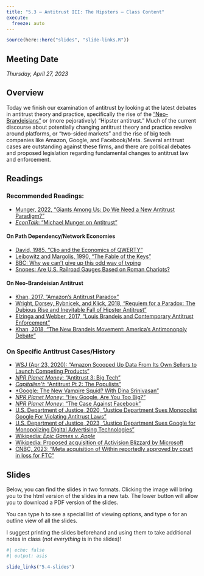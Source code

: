 ```yaml
---
title: "5.3 — Antitrust III: The Hipsters — Class Content"
execute:
  freeze: auto
---
```


```r
source(here::here("slides", "slide-links.R"))
```

::: {.callout-note appearance=minimal}
# Meeting Date
*Thursday, April 27, 2023*
:::

## <i class="fas fa-info-circle fa-lg"></i> Overview

Today we finish our examination of antitrust by looking at the latest debates in antitrust theory and practice, specifically the rise of the [“Neo-Brandeisians”](https://en.wikipedia.org/wiki/New_Brandeis_movement) or (more pejoratively) “Hipster antitrust.” Much of the current discourse about potentially changing antitrust theory and practice revolve around platforms, or “two-sided markets” and the rise of big tech companies like Amazon, Google, and Facebook/Meta. Several antitrust cases are outstanding against these firms, and there are political debates and proposed legislation regarding fundamental changes to antitrust law and enforcement.

## <i class="fas fa-book-reader fa-lg"></i> Readings

### Recommended Readings:

- [<i class="fas fa-file-pdf"></i> Munger, 2022, "Giants Among Us: Do We Need a New Antitrust Paradigm?"](/files/readings/Munger-2022.pdf)
- [<i class="fas fa-podcast"></i> *EconTalk*: "Michael Munger on Antitrust"](https://www.econtalk.org/michael-munger-on-antitrust/)

#### On Path Dependency/Network Economies

- [<i class="fas fa-file-pdf"></i> David, 1985, "Clio and the Economics of QWERTY"](/files/readings/David-1985.pdf)
- [<i class="fas fa-file-pdf"></i> Leibowitz and Margolis, 1990, "The Fable of the Keys"](/files/readings/Leibowitz-Margolis-1990.pdf)
- [<i class="fas fa-external-link-square-alt"></i> BBC: Why we can’t give up this odd way of typing](https://www.bbc.com/worklife/article/20180521-why-we-cant-give-up-this-odd-way-of-typing)
- [<i class="fas fa-external-link-square-alt"></i> Snopes: Are U.S. Railroad Gauges Based on Roman Chariots?](https://www.snopes.com/fact-check/railroad-gauge-chariots/)

#### On Neo-Brandeisian Antitrust

- [<i class="fas fa-file-pdf"></i> Khan, 2017, "Amazon's Antitrust Paradox"](/files/readings/Khan-2017.pdf)
- [<i class="fas fa-file-pdf"></i> Wright, Dorsey, Rybnicek, and Klick, 2018, "Requiem for a Paradox: The Dubious Rise and Inevitable Fall of Hipster Antitrust"](https://papers.ssrn.com/sol3/papers.cfm?abstract_id=3249524)
- [<i class="fas fa-file-pdf"></i> Elzinga and Webber, 2017, “Louis Brandeis and Contemporary Antitrust Enforcement”](https://digitalcommons.tourolaw.edu/cgi/viewcontent.cgi?article=2808&context=lawreview)
- [<i class="fas fa-file-pdf"></i> Khan, 2018, “The New Brandeis Movement: America’s Antimonopoly Debate”](https://academic.oup.com/jeclap/article/9/3/131/4915966)

### On Specific Antitrust Cases/History
- [<i class="fas fa-external-link-square-alt"></i> WSJ (Apr 23, 2020): "Amazon Scooped Up Data From Its Own Sellers to Launch Competing Products"](https://www.wsj.com/articles/amazon-scooped-up-data-from-its-own-sellers-to-launch-competing-products-11587650015)
- [<i class="fas fa-podcast"></i> *NPR Planet Money*: "Antitrust 3: Big Tech"](https://www.npr.org/sections/money/2019/02/22/697170790/antitrust-3-big-tech)
- [<i class="fas fa-podcast"></i> *Capitalisn't*: "Antitrust Pt 2: The Populists"](https://www.capitalisnt.com/episodes/bd103ef4)
- [<i class="fas fa-podcast"></i> *Google: The New Vampire Squid? With Dina Srinivasan"](https://www.capitalisnt.com/episodes/should-we-breakup-google-with-dina-srinivasan)
- [<i class="fas fa-podcast"></i> *NPR Planet Money*: "Hey Google, Are You Too Big?"](https://www.npr.org/2020/10/21/926168583/hey-google-are-you-too-big)
- [<i class="fas fa-podcast"></i> *NPR Planet Money*: "The Case Against Facebook"](https://www.npr.org/2020/12/16/947160910/the-case-against-facebook)
- [U.S. Department of Justice, 2020, "Justice Department Sues Monopolist Google For Violating Antitrust Laws"](https://www.justice.gov/opa/pr/justice-department-sues-monopolist-google-violating-antitrust-laws)
- [U.S. Department of Justice, 2023, "Justice Department Sues Google for Monopolizing Digital Advertising Technologies"](https://www.justice.gov/opa/pr/justice-department-sues-google-monopolizing-digital-advertising-technologies)
- [Wikipedia: *Epic Games v. Apple*](https://en.wikipedia.org/wiki/Epic_Games_v._Apple)
- [Wikipedia: Proposed acquisition of Activision Blizzard by Microsoft](https://en.wikipedia.org/wiki/Proposed_acquisition_of_Activision_Blizzard_by_Microsoft)
- [CNBC, 2023: "Meta acquisition of Within reportedly approved by court in loss for FTC"](https://www.cnbc.com/2023/02/01/ftc-loses-attempt-to-block-meta-acquisition-of-within.html)

## <i class="fas fa-chalkboard-teacher"></i> Slides

Below, you can find the slides in two formats. Clicking the image will bring you to the html version of the slides in a new tab. The lower button will allow you to download a PDF version of the slides. 

::: callout-tip
You can type <kbd>h</kbd> to see a special list of viewing options, and type <kbd>o</kbd> for an outline view of all the slides.
:::

I suggest printing the slides beforehand and using them to take additional notes in class (*not everything* is in the slides)!

```r
#| echo: false
#| output: asis

slide_links("5.4-slides")
```